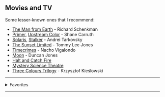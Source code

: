 <SEO title="Movies" />

## Movies and TV

Some lesser-known ones that I recommend:

- [The Man from Earth](https://www.imdb.com/title/tt0756683/) - Richard Schenkman
- [Primer](https://www.imdb.com/title/tt0390384/), [Upstream Color](https://www.imdb.com/title/tt2084989/) - Shane Carruth
- [Solaris](https://www.imdb.com/title/tt0069293/), [Stalker](https://www.imdb.com/title/tt0079944/) - Andrei Tarkovsky
- [The Sunset Limited](https://www.imdb.com/title/tt1510938/) - Tommy Lee Jones
- [Timecrimes](https://www.imdb.com/title/tt0480669/) - Nacho Vigalondo
- [Moon](https://www.imdb.com/title/tt1182345/) - Duncan Jones
- [Halt and Catch Fire](https://www.imdb.com/title/tt2543312/)
- [Mystery Science Theatre](https://www.imdb.com/title/tt0094517/)
- [Three Colours Trilogy](https://en.wikipedia.org/wiki/Three_Colours_trilogy) - Krzysztof Kieślowski

---

<details>
  <summary>Favorites</summary>
  <ul>
    Directors:
    <li>Christopher Nolan</li>
    <li>Quentin Tarantino</li>
    <br />
    Anime:
    <li>Fullmetal Alchemist: Brotherhood</li>
    <li>Death Note</li>
    <li>Steins;Gate</li>
    <li>Demon Slayer</li>
    <li>Attack on Titan</li>
    <li>One Piece</li>
    <li>Berserk</li>
    <li>One Punch Man</li>
    <li>Naruto</li>
    <li>Cowboy Bebop</li>
    <li>Castlevania</li>
    <li>Erased</li>
    <li>Hunter x Hunter</li>
    <li>Neon Genesis Evangelion</li>
    <br />
    Movie series:
    <li>Back to the Future</li>
    <li>Star Wars</li>
    <li>Star Trek</li>
    <li>Harry Potter</li>
    <li>The Matrix</li>
    <li>The Dark Knight</li>
    <li>Indiana Jones</li>
    <li>Frankenstein</li>
    <li>X-Men</li>
    <li>Avengers</li>
    <li>The Bourne</li>
    <li>Men in Black</li>
    <li>Monty Python</li>
    <br />
    TV-series:
    <li>Star Trek</li>
    <li>Doctor Who (1963-1989)</li>
    <li>The Hitchhiker's Guide to the Galaxy (1981)</li>
    <li>Futurama</li>
    <li>The IT Crowd</li>
    <li>The Simpsons</li>
    <li>The Twilight Zone (1959–1964)</li>
    <li>Mr. Robot</li>
    <li>The Expanse</li>
    <li>Firefly</li>
    <li>STARGᐰTE</li>
    <li>Battlestar Galactica</li>
    <li>Love, Death & Robots</li>
    <li>Silicon Valley</li>
    <li>Black Mirror</li>
    <li>Rick and Morty</li>
    <li>BoJack Horseman</li>
    <li>Archer</li>
    <li>Breaking Bad</li>
    <li>Peaky Blinders</li>
    <li>Dark</li>
    <br />
    Movies:
    <li>Pirates of Silicon Valley</li>
    <li>Interstellar</li>
    <li>Memento</li>
    <li>Inception</li>
    <li>Shutter Island</li>
    <li>Fight Club</li>
    <li>The Butterfly Effect</li>
    <li>A Beautiful Mind</li>
    <li>Mulholand Drive</li>
    <li>Dead Poets Society</li>
    <li>Good Will Hunting</li>
    <li>Office Space</li>
    <li>The Imitation Game</li>
    <li>Ex Machina</li>
    <li>The Intouchables</li>
    <li>Donnie Darko</li>
    <li>The Good, the Bad and the Ugly</li>
    <li>12 Angry Men</li>
    <li>The Shawshank Redemption</li>
    <li>The Martian</li>
    <li>The Breakfast Club</li>
    <li>Se7en</li>
    <li>Requiem for a Dream</li>
    <li>Naked (1993)</li>
    <li>Predestination</li>
    <li>Shaun of the Dead</li>
    <li>Hot Fuzz</li>
    <li>Zombieland</li>
  </ul>
</details>

---
